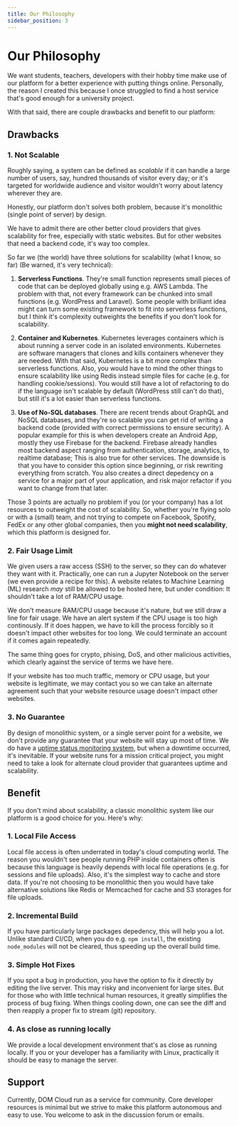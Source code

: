 ```yaml
---
title: Our Philosophy
sidebar_position: 3
---
```

# Our Philosophy

We want students, teachers, developers with their hobby time make use of our platform for a better experience with putting things online. Personally, the reason I created this because I once struggled to find a host service that's good enough for a university project.

With that said, there are couple drawbacks and benefit to our platform:

## Drawbacks

### 1. Not Scalable

Roughly saying, a system can be defined as *scalable* if it can handle a large number of users, say, hundred thousands of visitor every day; or it's targeted for worldwide audience and visitor wouldn't worry about latency wherever they are.

Honestly, our platform don't solves both problem, because it's monolithic (single point of server) by design. 

We have to admit there are other better cloud providers that gives scalability for free, especially with static websites. But for other websites that need a backend code, it's way too complex. 

So far we (the world) have three solutions for scalability (what I know, so far) (Be warned, it's very technical): 

1. **Serverless Functions**. They're small function represents small pieces of code that can be deployed globally using e.g. AWS Lambda. The problem with that, not every framework can be chunked into small functions (e.g. WordPress and Laravel). Some people with brilliant idea might can turn some existing framework to fit into serverless functions, but I think it's complexity outweights the benefits if you don't look for scalability.

2. **Container and Kubernetes**. Kubernetes leverages containers which is about running a server code in an isolated environments. Kubernetes are software managers that clones and kills containers whenever they are needed. With that said, Kubernetes is a bit more complex than serverless functions. Also, you would have to mind the other things to ensure scalability like using Redis instead simple files for cache (e.g. for handling cookie/sessions). You would still have a lot of refactoring to do if the language isn't scalable by default (WordPress still can't do that), but still it's a lot easier than serverless functions.

3. **Use of No-SQL databases**. There are recent trends about GraphQL and NoSQL databases, and they're so scalable you can get rid of writing a backend code (provided with correct permissions to ensure security). A popular example for this is when developers create an Android App, mostly they use Firebase for the backend. Firebase already handles most backend aspect ranging from authentication, storage, analytics, to realtime database; This is also true for other services. The downside is that you have to consider this option since beginning, or risk rewriting everything from scratch. You also creates a direct depedency on a service for a major part of your application, and risk major refactor if you want to change from that later.

Those 3 points are actually no problem if you (or your company) has a lot resources to outweight the cost of scalability. So, whether you're flying solo or with a (small) team, and not trying to compete on Facebook, Spotify, FedEx or any other global companies, then you **might not need scalability**, which this platform is designed for.

### 2. Fair Usage Limit

We given users a raw access (SSH) to the server, so they can do whatever they want with it. Practically, one can run a Jupyter Notebook on the server (we even provide a recipe for this). A website relates to Machine Learning (ML) research *may* still be allowed to be hosted here, but under condition: It shouldn't take a lot of RAM/CPU usage. 

We don't measure RAM/CPU usage because it's nature, but we still draw a line for fair usage. We have an alert system if the CPU usage is too high continously. If it does happen, we have to kill the process forcibly so it doesn't impact other websites for too long. We could terminate an account if it comes again repeatedly.

The same thing goes for crypto, phising, DoS, and other malicious activities, which clearly against the service of terms we have here.

If your website has too much traffic, memory or CPU usage, but your website is legitimate, we may contact you so we can take an alternate agreement such that your website resource usage doesn't impact other websites.

### 3. No Guarantee

By design of monolithic system, or a single server point for a website, we don't provide any guarantee that your website will stay up most of time. We do have a [uptime status monitoring system](https://stats.uptimerobot.com/AA77Xt9Jx8), but when a downtime occurred, it's inevitable. If your website runs for a mission critical project, you might need to take a look for alternate cloud provider that guarantees uptime and scalability.

## Benefit

If you don't mind about scalability, a classic monolithic system like our platform is a good choice for you. Here's why:

### 1. Local File Access

Local file access is often underrated in today's cloud computing world. The reason you wouldn't see people running PHP inside containers often is because this language is heavily depends with local file operations (e.g. for sessions and file uploads). Also, it's the simplest way to cache and store data. If you're not choosing to be monolithic then you would have take alternative solutions like Redis or Memcached for cache and S3 storages for file uploads.

### 2. Incremental Build

If you have particularly large packages depedency, this will help you a lot. Unlike standard CI/CD, when you do e.g. `npm install`, the existing `node_modules` will not be cleared, thus speeding up the overall build time.

### 3. Simple Hot Fixes

If you spot a bug in production, you have the option to fix it directly by editing the live server. This may risky and inconvenient for large sites. But for those who with little technical human resources, it greatly simplifies the process of bug fixing. When things cooling down, one can see the diff and then reapply a proper fix to stream (git) repository.

### 4. As close as running locally

We provide a local development environment that's as close as running locally. If you or your developer has a familiarity with Linux, practically it should be easy to manage the server. 

## Support

Currently, DOM Cloud run as a service for community. Core developer resources is minimal but we strive to make this platform autonomous and easy to use. You welcome to ask in the discussion forum or emails.